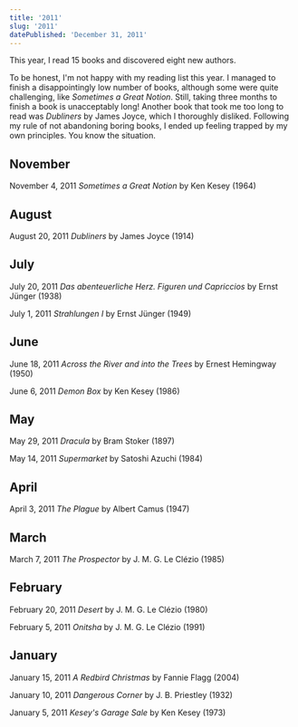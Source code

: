 ```yaml
---
title: '2011'
slug: '2011'
datePublished: 'December 31, 2011'
---
```


This year, I read 15 books and discovered eight new authors.

To be honest, I'm not happy with my reading list this year. I managed to finish
a disappointingly low number of books, although some were quite challenging,
like _Sometimes a Great Notion_. Still, taking three months to finish a book is
unacceptably long! Another book that took me too long to read was _Dubliners_ by
James Joyce, which I thoroughly disliked. Following my rule of not abandoning
boring books, I ended up feeling trapped by my own principles. You know the
situation.

## November

November 4, 2011 _Sometimes a Great Notion_ by Ken Kesey (1964)

## August

August 20, 2011 _Dubliners_ by James Joyce (1914)

## July

July 20, 2011 _Das abenteuerliche Herz. Figuren und Capriccios_ by Ernst Jünger
(1938)

July 1, 2011 _Strahlungen I_ by Ernst Jünger (1949)

## June

June 18, 2011 _Across the River and into the Trees_ by Ernest Hemingway (1950)

June 6, 2011 _Demon Box_ by Ken Kesey (1986)

## May

May 29, 2011 _Dracula_ by Bram Stoker (1897)

May 14, 2011 _Supermarket_ by Satoshi Azuchi (1984)

## April

April 3, 2011 _The Plague_ by Albert Camus (1947)

## March

March 7, 2011 _The Prospector_ by J. M. G. Le Clézio (1985)

## February

February 20, 2011 _Desert_ by J. M. G. Le Clézio (1980)

February 5, 2011 _Onitsha_ by J. M. G. Le Clézio (1991)

## January

January 15, 2011 _A Redbird Christmas_ by Fannie Flagg (2004)

January 10, 2011 _Dangerous Corner_ by J. B. Priestley (1932)

January 5, 2011 _Kesey's Garage Sale_ by Ken Kesey (1973)
